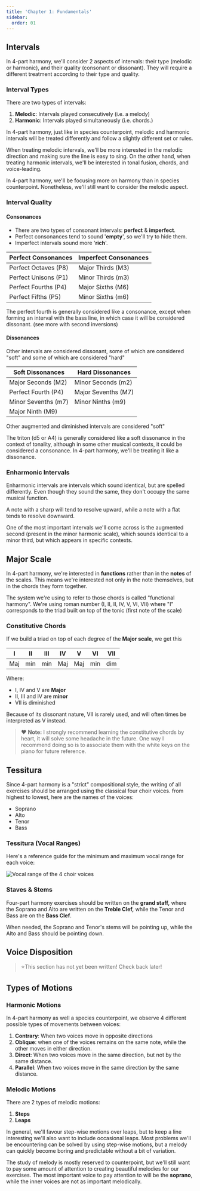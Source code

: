 ```yaml
---
title: 'Chapter 1: Fundamentals'
sidebar:
  order: 01
---
```


## Intervals

In 4-part harmony, we'll consider 2 aspects of intervals: their type (melodic or harmonic), and their quality (consonant or dissonant). They will require a different treatment according to their type and quality.

### Interval Types

There are two types of intervals:

1. **Melodic**: Intervals played consecutively (i.e. a melody)
2. **Harmonic**: Intervals played simultaneously (i.e. chords.)

In 4-part harmony, just like in species counterpoint, melodic and harmonic intervals will be treated differently and follow a slightly different set or rules.

When treating melodic intervals, we'll be more interested in the melodic direction and making sure the line is easy to sing. On the other hand, when treating harmonic intervals, we'll be interested in tonal fusion, chords, and voice-leading.

In 4-part harmony, we'll be focusing more on harmony than in species counterpoint. Nonetheless, we'll still want to consider the melodic aspect.

### Interval Quality

#### Consonances

- There are two types of consonant intervals: **perfect** & **imperfect**.
- Perfect consonances tend to sound '**empty**', so we'll try to hide them.
- Imperfect intervals sound more '**rich**'.

| **Perfect Consonances** | **Imperfect Consonances** |
| ----------------------- | ------------------------- |
| Perfect Octaves (P8)    | Major Thirds (M3)         |
| Perfect Unisons (P1)    | Minor Thirds (m3)         |
| Perfect Fourths (P4)    | Major Sixths (M6)         |
| Perfect Fifths (P5)     | Minor Sixths (m6)         |

The perfect fourth is generally considered like a consonance, except when forming an interval with the bass line, in which case it will be considered dissonant. (see more with second inversions)

#### Dissonances

Other intervals are considered dissonant, some of which are considered "soft" and some of which are considered "hard"

| **Soft Dissonances** | **Hard Dissonances** |
| -------------------- | -------------------- |
| Major Seconds (M2)   | Minor Seconds (m2)   |
| Perfect Fourth (P4)  | Major Sevenths (M7)  |
| Minor Sevenths (m7)  | Minor Ninths (m9)    |
| Major Ninth (M9)     |                      |

Other augmented and diminished intervals are considered "soft"

The triton (d5 or A4) is generally considered like a soft dissonance in the context of tonality, although in some other musical contexts, it could be considered a consonance. In 4-part harmony, we'll be treating it like a dissonance.

### Enharmonic Intervals

Enharmonic intervals are intervals which sound identical, but are spelled differently. Even though they sound the same, they don't occupy the same musical function.

A note with a sharp will tend to resolve upward, while a note with a flat tends to resolve downward.

One of the most important intervals we'll come across is the augmented second (present in the minor harmonic scale), which sounds identical to a minor third, but which appears in specific contexts.

## Major Scale

In 4-part harmony, we're interested in **functions** rather than in the **notes** of the scales. This means we're interested not only in the note themselves, but in the chords they form together.

The system we're using to refer to those chords is called "functional harmony". We're using roman number (I, II, II, IV, V, VI, VII) where "I" corresponds to the triad built on top of the tonic (first note of the scale)

### Constitutive Chords

If we build a triad on top of each degree of the **Major scale**, we get this

| I   | II  | III | IV  | V   | VI  | VII |
| --- | --- | --- | --- | --- | --- | --- |
| Maj | min | min | Maj | Maj | min | dim |

Where:

- I, IV and V are **Major**
- II, III and IV are **minor**
- VII is diminished

Because of its dissonant nature, VII is rarely used, and will often times be interpreted as V instead.

> ❤️ **Note:** I strongly recommend learning the constitutive chords by heart, it will solve some headache in the future. One way I recommend doing so is to associate them with the white keys on the piano for future reference.

## Tessitura

Since 4-part harmony is a "strict" compositional style, the writing of all exercises should be arranged using the classical four choir voices. from highest to lowest, here are the names of the voices:

- Soprano
- Alto
- Tenor
- Bass

### Tessitura (Vocal Ranges)

Here's a reference guide for the minimum and maximum vocal range for each voice:

![Vocal range of the 4 choir voices](@assets/tessiture-des-quatre-voix-de-choeur.png)

### Staves & Stems

Four-part harmony exercises should be written on the **grand staff,** where the Soprano and Alto are written on the **Treble Clef,** while the Tenor and Bass are on the **Bass Clef**.

When needed, the Soprano and Tenor's stems will be pointing up, while the Alto and Bass should be pointing down.

## Voice Disposition

> ⭐This section has not yet been written! Check back later!

## Types of Motions

### Harmonic Motions

In 4-part harmony as well a species counterpoint, we observe 4 different possible types of movements between voices:

1. **Contrary**: When two voices move in opposite directions
2. **Oblique**: when one of the voices remains on the same note, while the other moves in either direction.
3. **Direct**: When two voices move in the same direction, but not by the same distance.
4. **Parallel**: When two voices move in the same direction by the same distance.

### Melodic Motions

There are 2 types of melodic motions:

1. **Steps**
2. **Leaps**

In general, we'll favour step-wise motions over leaps, but to keep a line interesting we'll also want to include occasional leaps. Most problems we'll be encountering can be solved by using step-wise motions, but a melody can quickly become boring and predictable without a bit of variation.

The study of melody is mostly reserved to counterpoint, but we'll still want to pay some amount of attention to creating beautiful melodies for our exercises. The most important voice to pay attention to will be the **soprano**, while the inner voices are not as important melodically.
